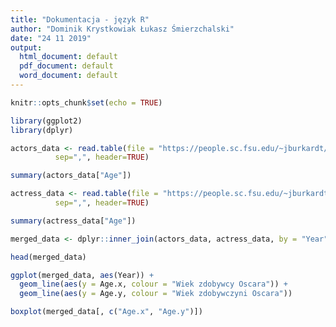 ```yaml
---
title: "Dokumentacja - język R"
author: "Dominik Krystkowiak Łukasz Śmierzchalski"
date: "24 11 2019"
output:
  html_document: default
  pdf_document: default
  word_document: default
---
```


```r
knitr::opts_chunk$set(echo = TRUE)
```

```r
library(ggplot2)
library(dplyr)

actors_data <- read.table(file = "https://people.sc.fsu.edu/~jburkardt/data/csv/oscar_age_male.csv", 
          sep=",", header=TRUE)

summary(actors_data["Age"])

actress_data <- read.table(file = "https://people.sc.fsu.edu/~jburkardt/data/csv/oscar_age_female.csv", 
          sep=",", header=TRUE)

summary(actress_data["Age"])

merged_data <- dplyr::inner_join(actors_data, actress_data, by = "Year")

head(merged_data)

ggplot(merged_data, aes(Year)) + 
  geom_line(aes(y = Age.x, colour = "Wiek zdobywcy Oscara")) + 
  geom_line(aes(y = Age.y, colour = "Wiek zdobywczyni Oscara"))

boxplot(merged_data[, c("Age.x", "Age.y")])
```